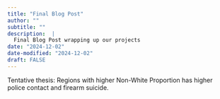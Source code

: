 ```yaml
---
title: "Final Blog Post"
author: ""
subtitle: ""
description:  |
  Final Blog Post wrapping up our projects
date: "2024-12-02"
date-modified: "2024-12-02"
draft: FALSE
---
```


Tentative thesis: Regions with higher Non-White Proportion has higher police contact and firearm suicide.

